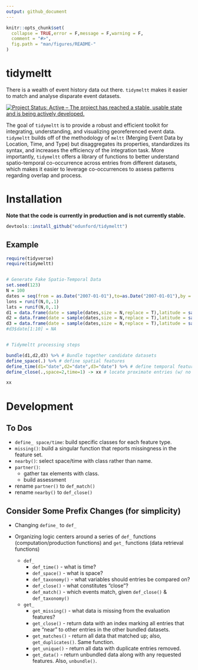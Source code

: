 ```yaml
---
output: github_document
---
```


<!-- README.md is generated from README.Rmd. Please edit that file -->

```r
knitr::opts_chunk$set(
  collapse = TRUE,error = F,message = F,warning = F,
  comment = "#>",
  fig.path = "man/figures/README-"
)
```

# tidymeltt

There is a wealth of event history data out there. `tidymeltt` makes it easier to match and analyse disparate event datasets. 

[![Project Status: Active – The project has reached a stable, usable state and is being actively developed.](http://www.repostatus.org/badges/latest/active.svg)](http://www.repostatus.org/#active)

The goal of `tidymeltt` is to provide a robust and efficient toolkit for integrating, understanding, and visualizing georeferenced event data. `tidymeltt` builds off of the methodology of `meltt` (Merging Event Data by Location, Time, and Type) but disaggregates its properties, standardizes its syntax, and increases the efficiency of the integration task. More importantly, `tidymeltt` offers a library of functions to better understand spatio-temporal co-occurrence across entries from different datasets, which makes it easier to leverage co-occurrences to assess patterns regarding overlap and process.  

# Installation

**Note that the code is currently in production and is not currently stable.**

```r
devtools::install_github("edunford/tidymeltt")
```



## Example

```r
require(tidyverse)
require(tidymeltt)


# Generate Fake Spatio-Temporal Data
set.seed(123)
N = 100
dates = seq(from = as.Date("2007-01-01"),to=as.Date("2007-01-01"),by = "day")
lons = runif(N,0,.1)
lats = runif(N,0,.1)
d1 = data.frame(date = sample(dates,size = N,replace = T),latitude = sample(lats,N,T),longitude = sample(lons,N,T))
d2 = data.frame(date = sample(dates,size = N,replace = T),latitude = sample(lats,N,T),longitude = sample(lons,N,T))
d3 = data.frame(date = sample(dates,size = N,replace = T),latitude = sample(lats,N,T),longitude = sample(lons,N,T))
#d3$date[1:10] = NA


# Tidymeltt processing steps 

bundle(d1,d2,d3) %>% # Bundle together candidate datasets
define_space(.) %>% # define spatial features
define_time(d1="date",d2="date",d3="date") %>% # define temporal features 
define_close(.,space=2,time=1) -> xx # locate proximate entries (w/ no metadata disambiguation)

xx
```


# Development

## To Dos

- `define_ space/time`: build specific classes for each feature type.
- `missing()`: build a singular function that reports missingness in the feature set.
- `nearby()`: select space/time with class rather than name.
- `partner()`: 
    + gather tax elements with class. 
    + build assessment
- rename `partner()` to `def_match()`
- rename `nearby()` to `def_close()`


## Consider Some Prefix Changes (for simplicity)

- Changing `define_` to `def_`

- Organizing logic centers around a series of `def_` functions (computation/production functions) and `get_` functions (data retrieval functions)
    + `def_`
        - `def_time()` - what is time?
        - `def_space()` - what is space?
        - `def_taxonomy()` - what variables should entries be compared on?
        - `def_close()` - what constitutes "close"?
        - `def_match()` - which events match, given `def_close()` & `def_taxonomy()`
    + `get_`
        - `get_missing()` - what data is missing from the evaluation features?
        - `get_close()` - return data with an index marking all entries that are "near" to other entries in the other bundled datasets.
        - `get_matches()` - return all data that matched up; also, `get_duplicates()`. Same function.
        - `get_unique()` - return all data with duplicate entries removed. 
        - `get_data()` - return unbundled data along with any requested features. Also, `unbundle()`.
        
     

